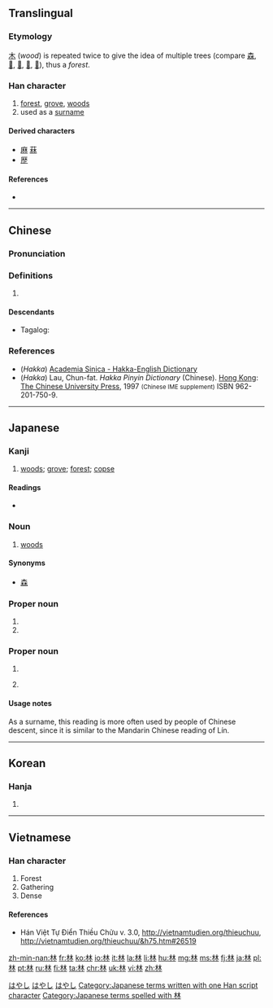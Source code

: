 ==Translingual==
{{stroke order|strokes=8}}
===Etymology===
[[木]] (''wood'') is repeated twice to give the idea of multiple trees (compare [[森]], [[𣓏]], [[𣛧]], [[𣡕]], [[𣡽]]), thus a ''forest''.

===Han character===
{{Han char|rn=75|rad=木|as=04|sn=8|four=4499<sub>0</sub>|canj=木木 (DD)|ids=⿰[[木]]木}}

# [[forest]], [[grove]], [[woods]]
# used as a [[surname]]

====Derived characters====
* [[麻]] [[菻]]
* [[歴]] {{qualifier|in Japanese shinjitai}}

====References====
* {{Han ref|kx=0516.050|dkj=14551|dj=0903.190|hdz=21164.070|uh=6797|ud=26519|bh=AA4C|bd=43596}}

----

==Chinese==
{{zh-forms}}

===Pronunciation===
{{zh-pron
|m=lín
|c=lam4
|h=pfs=lîm;hpy=lim2
|mn=nâ/lîm
|mn_note=nâ - vernacular, lîm - literary
|w=
|mc=y
|oc=y
|ma=|ma2=
|cat=n,pn
}}

===Definitions===
{{zh-hanzi}}

# {{defn|lang=zh}}

====Descendants====
* {{qualifier|Hokkien dialect}} Tagalog: {{l|tl|lim}}

===References===
*(''Hakka'') [http://minhakka.ling.sinica.edu.tw/bkg/hakyin/search.php?DETAIL=1&LIMIT=id=20982&dbname=su_tian_1&graph=2 Academia Sinica - Hakka-English Dictionary]
*(''Hakka'') Lau, Chun-fat. ''Hakka Pinyin Dictionary'' (Chinese). [[Hong Kong]]: [[w:Chinese University of Hong Kong|The Chinese University Press]], 1997 <small>(Chinese IME supplement)</small> ISBN 962-201-750-9.

----

==Japanese==

===Kanji===
{{ja-kanji|grade=1|rs=木04}}

# [[woods]]; [[grove]]; [[forest]]; [[copse]]

====Readings====
* {{ja-readings
|goon=[[りん]] (rin)
|kanon=[[りん]] (rin)
|kun=[[はやし]] (hayashi)}}

===Noun===
{{ja-noun|k|hira=はやし|rom=hayashi}}

# [[woods]]

====Synonyms====
* [[森]]

===Proper noun===
{{ja-pos|k|proper|hira=はやし|rom=Hayashi}}

# {{surname|lang=ja}}
# {{given name|female|lang=ja}}

===Proper noun===
{{ja-pos|k|proper|hira=りん|rom=Rin}}

# {{surname|lang=ja}}
# {{label|ja|rare}} {{given name|female|lang=ja}}

====Usage notes====
As a surname, this reading is more often used by people of Chinese descent, since it is similar to the Mandarin Chinese reading of Lín.

[[Category:Japanese female given names|はやし]]
[[Category:Japanese male given names|はやし]]
[[Category:Japanese surnames|はやし]]
[[Category:Japanese terms written with one Han script character]]
[[Category:Japanese terms spelled with 林]]

----

==Korean==

===Hanja===
{{ko-hanja|hangeul=[[림]], [[임]]|eumhun=수풀|rv=rim, im|mr=rim, im|y=lim, im}}

# {{defn|lang=ko|sort=木04}}

----

==Vietnamese==

===Han character===
{{vi-hantu|lâm|rs=木04}}

# Forest
# Gathering 
# Dense

====References====
* Hán Việt Tự Điển Thiều Chửu v. 3.0, http://vietnamtudien.org/thieuchuu, http://vietnamtudien.org/thieuchuu/&h75.htm#26519

[[zh-min-nan:林]]
[[fr:林]]
[[ko:林]]
[[io:林]]
[[it:林]]
[[la:林]]
[[li:林]]
[[hu:林]]
[[mg:林]]
[[ms:林]]
[[fj:林]]
[[ja:林]]
[[pl:林]]
[[pt:林]]
[[ru:林]]
[[fi:林]]
[[ta:林]]
[[chr:林]]
[[uk:林]]
[[vi:林]]
[[zh:林]]